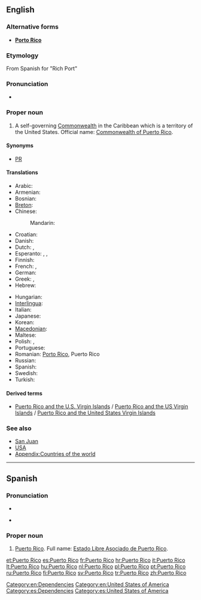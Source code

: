 ==English==

===Alternative forms===
* '''[[Porto Rico]]'''

===Etymology===
From Spanish for "Rich Port"

===Pronunciation===
* {{a|US}} {{IPA|/ˌpɔɹɾɚˈɹikoʊ/}}

===Proper noun===
{{wikipedia}}
{{en-proper noun|head=[[puerto|Puerto]] [[rico|Rico]]}}

# A self-governing [[Commonwealth]] in the Caribbean which is a territory of the United States. Official name: [[Commonwealth of Puerto Rico]].

====Synonyms====
* [[PR]] {{qualifier|symbol}}

====Translations====
{{trans-top|Caribbean Commonwealth}}
* Arabic: {{t|ar|بورتو ريكو|m|tr=burtu riiku}}
* Armenian: {{t-|hy|Պուերտո Ռիկո|tr=Puerto Ṙiko}}
* Bosnian: {{t-|bs|Porto Riko|m}}
* [[Breton]]: {{t|br|Puerto Rico}}
* Chinese:
*: Mandarin: {{t-|cmn|波多黎各|tr=Bōduōlígè|sc=Hani}}
* Croatian: {{t|hr|Portoriko|m}}
* Danish: {{t-|da|Puerto Rico}}
* Dutch: {{t+|nl|Puerto Rico}}, {{t-|nl|Porto Rico}}
* Esperanto: {{t|eo|Portoriko|xs=Esperanto}}, {{t|eo|Puerto-Riko|xs=Esperanto}}, {{t|eo|Porto-Riko}}
* Finnish: {{t+|fi|Puerto Rico}}
* French: {{t+|fr|Porto Rico|m}}, {{t+|fr|Puerto Rico|m}}
* German: {{t-|de|Puerto Rico|n}}
* Greek: {{t|el|Πουέρτο Ρίκο|n|tr=Pouérto Ríko}}, {{t|el|Πόρτο Ρίκο|n|tr=Pórto Ríko}}
* Hebrew: {{t|he|פורטו ריקו|tr=porto riko}}
{{trans-mid}}
* Hungarian: {{t+|hu|Puerto Rico}}
* [[Interlingua]]: {{t|ia|Puerto Rico}}
* Italian: {{t+|it|Porto Rico|m}}
* Japanese: {{t|ja|プエルトリコ|tr=Puerutoriko}}
* Korean: {{t|ko|푸에르토리코|tr=Puereutoriko|sc=Hang}}
* [[Macedonian]]: {{t|mk|Порторико|n|tr=Portoríko}}
* Maltese: {{t-|mt|Porto Riko|xs=Maltese}}
* Polish: {{t-|pl|Portoryko|n}}, {{t+|pl|Puerto Rico|n}}
* Portuguese: {{t+|pt|Porto Rico}}
* Romanian: [[Porto Rico]], Puerto Rico
* Russian: {{t-|ru|Пуэрто-Рико|m|tr=Puérto-Ríko}}
* Spanish: {{t+|es|Puerto Rico|m}}
* Swedish: {{t+|sv|Puerto Rico}}
* Turkish: {{t+|tr|Porto Riko}}
{{trans-bottom}}

====Derived terms====
* [[Puerto Rico and the U.S. Virgin Islands]] / [[Puerto Rico and the US Virgin Islands]] / [[Puerto Rico and the United States Virgin Islands]]

===See also===
* [[San Juan]]
* [[USA]]
* [[Appendix:Countries of the world]]

[[Category:en:Dependencies]]
[[Category:en:United States of America]]

----

==Spanish==

===Pronunciation===
* {{IPA|/ˌpwertoˈriko/|lang=es}}
* {{a|Puerto Rico}} {{IPA|/ˌpwe̞lto̞ˈliko̞/|lang=es}}

===Proper noun===
{{head|es|proper noun|head=[[puerto|Puerto]] [[rico|Rico]]}}

# [[Puerto Rico#English|Puerto Rico]]. Full name: [[Estado Libre Asociado de Puerto Rico]].

[[Category:es:Dependencies]]
[[Category:es:United States of America]]

[[et:Puerto Rico]]
[[es:Puerto Rico]]
[[fr:Puerto Rico]]
[[hr:Puerto Rico]]
[[it:Puerto Rico]]
[[lt:Puerto Rico]]
[[hu:Puerto Rico]]
[[nl:Puerto Rico]]
[[pl:Puerto Rico]]
[[pt:Puerto Rico]]
[[ru:Puerto Rico]]
[[fi:Puerto Rico]]
[[sv:Puerto Rico]]
[[tr:Puerto Rico]]
[[zh:Puerto Rico]]
